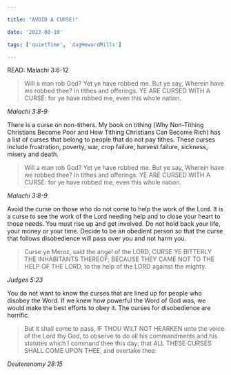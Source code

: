 ```yaml
---

title: "AVOID A CURSE!"

date: '2023-08-10'

tags: ['quietTime', 'dagHewardMills']

---
```


READ: Malachi 3:6-12

>Will a man rob God? Yet ye have robbed me. But ye say, Wherein have we robbed thee? In tithes and offerings. YE ARE CURSED WITH A CURSE: for ye have robbed me, even this whole nation. 

*Malachi 3:8-9*

There is a curse on non-tithers. My book on tithing (Why Non-Tithing Christians Become Poor and How Tithing Christians Can Become Rich) has a list of curses that belong to people that do not pay tithes. These curses include frustration, poverty, war, crop failure, harvest failure, sickness, misery and death. 

>Will a man rob God? Yet ye have robbed me. But ye say, Wherein have we robbed thee? In tithes and offerings. YE ARE CURSED WITH A CURSE: for ye have robbed me, even this whole nation. 

*Malachi 3:8-9*

Avoid the curse on those who do not come to help the work of the Lord. It is a curse to see the work of the Lord needing help and to close your heart to those needs. You must rise up and get involved. Do not hold back your life, your money or your time. Decide to be an obedient person so that the curse that follows disobedience will pass over you and not harm you.

>Curse ye Meroz, said the angel of the LORD, CURSE YE BITTERLY THE INHABITANTS THEREOF; BECAUSE THEY CAME NOT TO THE HELP OF THE LORD, to the help of the LORD against the mighty. 

*Judges 5:23*

You do not want to know the curses that are lined up for people who disobey the Word. If we knew how powerful the Word of God was, we would make the best efforts to obey it. The curses for disobedience are horrific. 

>But it shall come to pass, IF THOU WILT NOT HEARKEN unto the voice of the Lord thy God, to observe to do all his commandments and his statutes which I command thee this day; that ALL THESE CURSES SHALL COME UPON THEE, and overtake thee: 

*Deuteronomy 28:15*
